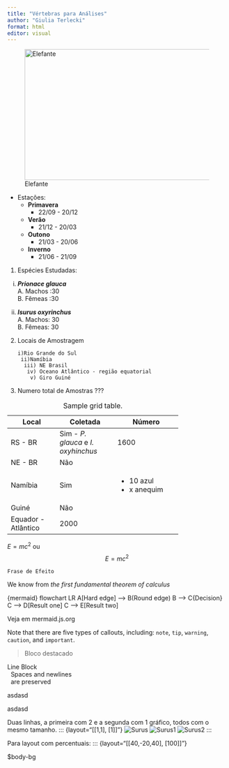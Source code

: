 ```yaml
---
title: "Vértebras para Análises"
author: "Giulia Terlecki"
format: html
editor: visual
---
```


![Elefante](https://www.dfo-mpo.gc.ca/species-especes/images/profiles-profils/~sharks/blue-shark/blue-bleu.jpg){.absolute top=200 left=50 width="750" height="300"}




* Estações:
    + **Primavera**
        - 22/09 - 20/12
    + **Verão**
        - 21/12 - 20/03
    + **Outono**
        - 21/03 - 20/06
    + **Inverno**
        - 21/06 - 21/09

1. Espécies Estudadas:
  i) ***Prionace glauca***  
        A. Machos :30  
        B. Fêmeas :30   
        
  ii) ***Isurus oxyrinchus***   
        A. Machos: 30  
        B. Fêmeas: 30  
        
2. Locais de Amostragem

       i)Rio Grande do Sul  
        ii)Namíbia  
         iii) NE Brasil  
          iv) Oceano Atlântico - região equatorial   
           v) Giro Guiné  
  
3. Numero total de Amostras ???

                
+---------------+------------------+--------------------+
| Local         | Coletada         |    Número          |
+===============+==================+====================+
| RS - BR       | Sim - *P. glauca*| 1600               |
|               | e *I. oxyhinchus*|                    |
+---------------+------------------+--------------------+
| NE - BR       | Não              |                    |
|               |                  |                    |
+---------------+------------------+--------------------+
| Namíbia       | Sim              | - 10 azul          |
|               |                  | - x anequim        |
+---------------+------------------+--------------------+
| Guiné         | Não              |                    |
|               |                  |                    |
+---------------+------------------+--------------------+
| Equador -     | 2000             |                    |
| Atlântico     |                  |                    |
+---------------+------------------+--------------------+



: Sample grid table.



$E = mc^{2}$ <!--para inline-->
ou
$$E = mc^{2}$$ <!--para centro da linha-->

`Frase de Efeito`


::: {.column-margin}
We know from *the first fundamental theorem of calculus* 
:::

{mermaid}
flowchart LR
  A[Hard edge] --> B(Round edge)
  B --> C{Decision}
  C --> D[Result one]
  C --> E[Result two]

Veja em mermaid.js.org




:::{.callout-note}
Note that there are five types of callouts, including: 
`note`, `tip`, `warning`, `caution`, and `important`.
:::

> Bloco destacado

| Line Block
|   Spaces and newlines
|   are preserved


::: {layout-ncol=2}
asdasd  

asdasd
:::


Duas linhas, a primeira com 2 e a segunda com 1 gráfico, todos com o mesmo tamanho.
::: {layout="[[1,1], [1]]"}
![Surus](surus.png)
![Surus1](surus1.png)
![Surus2](surus2.png)
:::

Para layout com percentuais:
::: {layout="[[40,-20,40], [100]]"}

$body-bg 